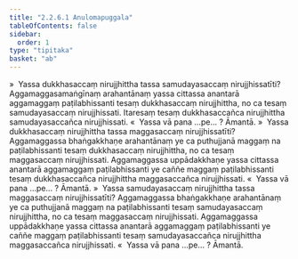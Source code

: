 ```yaml
---
title: "2.2.6.1 Anulomapuggala"
tableOfContents: false
sidebar:
  order: 1
type: "tipitaka"
basket: "ab"
---
```



<DynamicBreadcrumb />

<Division number="126">

<Paragraph number="643">
»  Yassa dukkhasaccaṃ nirujjhittha tassa samudayasaccaṃ nirujjhissatīti?
</Paragraph>

<Paragraph number="644">
Aggamaggasamaṅgīnaṃ arahantānaṃ yassa cittassa anantarā aggamaggaṃ paṭilabhissanti tesaṃ dukkhasaccaṃ nirujjhittha, no ca tesaṃ samudayasaccaṃ nirujjhissati. Itaresaṃ tesaṃ dukkhasaccañca nirujjhittha samudayasaccañca nirujjhissati.
</Paragraph>

<Paragraph number="645">
«  Yassa vā pana …pe… ? Āmantā.
</Paragraph>

<Paragraph number="646">
»  Yassa dukkhasaccaṃ nirujjhittha tassa maggasaccaṃ nirujjhissatīti?
</Paragraph>

<Paragraph number="647">
Aggamaggassa bhaṅgakkhaṇe arahantānaṃ ye ca puthujjanā maggaṃ na paṭilabhissanti tesaṃ dukkhasaccaṃ nirujjhittha, no ca tesaṃ maggasaccaṃ nirujjhissati. Aggamaggassa uppādakkhaṇe yassa cittassa anantarā aggamaggaṃ paṭilabhissanti ye caññe maggaṃ paṭilabhissanti tesaṃ dukkhasaccañca nirujjhittha maggasaccañca nirujjhissati.
</Paragraph>

<Paragraph number="648">
«  Yassa vā pana …pe… ? Āmantā.
</Paragraph>

</Division>
<Division number="127">

<Paragraph number="649">
»  Yassa samudayasaccaṃ nirujjhittha tassa maggasaccaṃ nirujjhissatīti?
</Paragraph>

<Paragraph number="650">
Aggamaggassa bhaṅgakkhaṇe arahantānaṃ ye ca puthujjanā maggaṃ na paṭilabhissanti tesaṃ samudayasaccaṃ nirujjhittha, no ca tesaṃ maggasaccaṃ nirujjhissati. Aggamaggassa uppādakkhaṇe yassa cittassa anantarā aggamaggaṃ paṭilabhissanti ye caññe maggaṃ paṭilabhissanti tesaṃ samudayasaccañca nirujjhittha maggasaccañca nirujjhissati.
</Paragraph>

<Paragraph number="651">
«  Yassa vā pana …pe… ? Āmantā.
</Paragraph>
</Division>